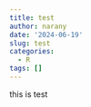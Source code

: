 ```yaml
---
title: test
author: narany
date: '2024-06-19'
slug: test
categories:
  - R
tags: []
---
```

this is test